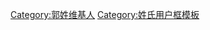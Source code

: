 {{Userbox
  |border-c = #FF00FF
  |border-s = 1
  |id-c     = #1E90FF
  |id-s     = 18
  |id-fc    = #000000
  |info-c   = #6495ED
  |info-s   =10
  |info-fc  = #FFFFFF
  |id=[[:Category:郭姓维基人|<span style="color: #FFFFFF">{{lang|zh-tw|郭}}</span>]]
  |info=這個用戶是'''[[:zh-tw:郭|<span style="color: #FFFFFF">{{lang|zh-tw|郭}}</span>]]'''氏後裔。
}}
<includeonly>[[Category:郭姓维基人]]</includeonly><noinclude>[[Category:姓氏用户框模板]]</noinclude>